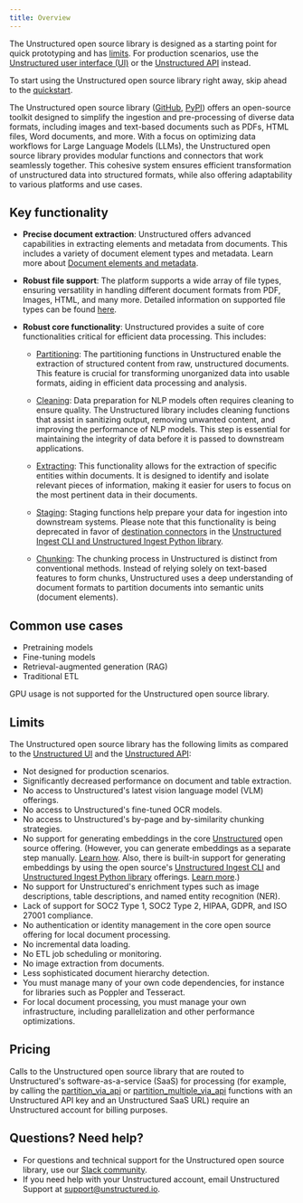 ```yaml
---
title: Overview
---
```


<Note>The Unstructured open source library is designed as a starting point for quick prototyping and has [limits](#limits). For production scenarios, use the [Unstructured user interface (UI)](/ui/overview) or the [Unstructured API](/api-reference/overview) instead.</Note>

<Tip>To start using the Unstructured open source library right away, skip ahead to the [quickstart](/open-source/introduction/quick-start).</Tip>

The Unstructured open source library ([GitHub](https://github.com/Unstructured-IO/unstructured), [PyPI](https://pypi.org/project/unstructured/)) offers an open-source toolkit
designed to simplify the ingestion and pre-processing of diverse data formats, including images and text-based documents
such as PDFs, HTML files, Word documents, and more. With a focus on optimizing data workflows for Large Language Models (LLMs),
the Unstructured open source library provides modular functions and connectors that work seamlessly together. This cohesive system ensures
efficient transformation of unstructured data into structured formats, while also offering adaptability to various platforms
and use cases.

## Key functionality

*   **Precise document extraction**: Unstructured offers advanced capabilities in extracting elements and metadata from documents. This includes a variety of document element types and metadata. Learn more about [Document elements and metadata](../concepts/document-elements).
    
*   **Robust file support**: The platform supports a wide array of file types, ensuring versatility in handling different document formats from PDF, Images, HTML, and many more. Detailed information on supported file types can be found [here](/open-source/introduction/supported-file-types).
    
*   **Robust core functionality**: Unstructured provides a suite of core functionalities critical for efficient data processing. This includes:
    
    *   [Partitioning](/open-source/core-functionality/partitioning): The partitioning functions in Unstructured enable the extraction of structured content from raw, unstructured documents. This feature is crucial for transforming unorganized data into usable formats, aiding in efficient data processing and analysis.
        
    *   [Cleaning](/open-source/core-functionality/cleaning): Data preparation for NLP models often requires cleaning to ensure quality. The Unstructured library includes cleaning functions that assist in sanitizing output, removing unwanted content, and improving the performance of NLP models. This step is essential for maintaining the integrity of data before it is passed to downstream applications.
        
    *   [Extracting](/open-source/core-functionality/extracting): This functionality allows for the extraction of specific entities within documents. It is designed to identify and isolate relevant pieces of information, making it easier for users to focus on the most pertinent data in their documents.
        
    *   [Staging](/open-source/core-functionality/staging): Staging functions help prepare your data for ingestion into downstream systems. Please note that this functionality is being deprecated in favor of [destination connectors](/open-source/ingestion/destination-connectors/overview) in the [Unstructured Ingest CLI and Unstructured Ingest Python library](/open-source/ingestion/overview).        
    
    *   [Chunking](/open-source/core-functionality/chunking): The chunking process in Unstructured is distinct from conventional methods. Instead of relying solely on text-based features to form chunks, Unstructured uses a deep understanding of document formats to partition documents into semantic units (document elements).
    
## Common use cases

*   Pretraining models
*   Fine-tuning models
*   Retrieval-augmented generation (RAG)
*   Traditional ETL

<Note>GPU usage is not supported for the Unstructured open source library.</Note>

## Limits

The Unstructured open source library has the following limits as compared to the [Unstructured UI](/ui/overview) and the [Unstructured API](/api-reference/overview): 

* Not designed for production scenarios.
* Significantly decreased performance on document and table extraction.
* No access to Unstructured's latest vision language model (VLM) offerings.
* No access to Unstructured's fine-tuned OCR models.
* No access to Unstructured's by-page and by-similarity chunking strategies.
* No support for generating embeddings in the core [Unstructured](https://github.com/Unstructured-IO/unstructured) open source offering. (However, you can 
  generate embeddings as a separate step manually. [Learn how](/open-source/core-functionality/embedding). Also, there is built-in support for generating embeddings by using the open source's 
  [Unstructured Ingest CLI](/open-source/ingestion/ingest-cli) and [Unstructured Ingest Python library](/open-source/ingestion/python-ingest) offerings. 
  [Learn more](/open-source/how-to/embedding).)
* No support for Unstructured's enrichment types such as image descriptions, table descriptions, and named entity recognition (NER).
* Lack of support for SOC2 Type 1, SOC2 Type 2, HIPAA, GDPR, and ISO 27001 compliance.
* No authentication or identity management in the core open source offering for local document processing.
* No incremental data loading.
* No ETL job scheduling or monitoring.
* No image extraction from documents.
* Less sophisticated document hierarchy detection.
* You must manage many of your own code dependencies, for instance for libraries such as Poppler and Tesseract.
* For local document processing, you must manage your own infrastructure, including parallelization and other performance optimizations.


<OpenSourceVsPlatform />

## Pricing

Calls to the Unstructured open source library that are routed to Unstructured's software-as-a-service (SaaS) 
for processing (for example, by calling the 
[partition_via_api](/open-source/core-functionality/partitioning#partition-via-api) or 
[partition_multiple_via_api](/open-source/core-functionality/partitioning#partition-multiple-via-api) functions with an 
Unstructured API key and an Unstructured SaaS URL) require an Unstructured account for billing purposes. 


<Pricing />

## <Icon icon="question" />    Questions? Need help?

- For questions and technical support for the Unstructured open source library, use our [Slack community](https://short.unstructured.io/pzw05l7).
- If you need help with your Unstructured account, email Unstructured Support at [support@unstructured.io](mailto:support@unstructured.io).






